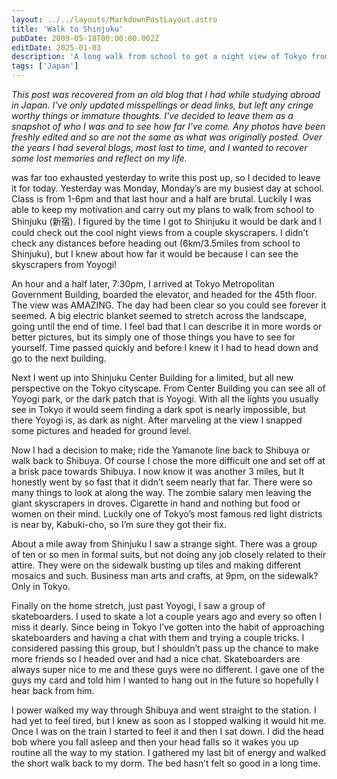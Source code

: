 ```yaml
---
layout: ../../layouts/MarkdownPostLayout.astro
title: 'Walk to Shinjuku'
pubDate: 2009-05-18T00:00:00.002Z
editDate: 2025-01-03
description: 'A long walk from school to get a night view of Tokyo from the Tokyo Metropolitan Government Building'
tags: ['Japan']
---
```



_This post was recovered from an old blog that I had while studying abroad in Japan. I've only updated misspellings or dead links, but left any cringe worthy things or immature thoughts. I've decided to leave them as a snapshot of who I was and to see how far I've come. Any photos have been freshly edited and so are not the same as what was originally posted. Over the years I had several blogs, most lost to time, and I wanted to recover some lost memories and reflect on my life._

<DropCap letter='I' />
was far too exhausted yesterday to write this post up, so I decided to leave it for today. Yesterday
was Monday, Monday’s are my busiest day at school. Class is from 1-6pm and that last hour and a half
are brutal. Luckily I was able to keep my motivation and carry out my plans to walk from school to Shinjuku
(新宿). I figured by the time I got to Shinjuku it would be dark and I could check out the cool night
views from a couple skyscrapers. I didn’t check any distances before heading out (6km/3.5miles from school
to Shinjuku), but I knew about how far it would be because I can see the skyscrapers from Yoyogi!

An hour and a half later, 7:30pm, I arrived at Tokyo Metropolitan Government Building, boarded the elevator, and headed for the 45th floor. The view was AMAZING. The day had been clear so you could see forever it seemed. A big electric blanket seemed to stretch across the landscape, going until the end of time. I feel bad that I can describe it in more words or better pictures, but its simply one of those things you have to see for yourself. Time passed quickly and before I knew it I had to head down and go to the next building.

Next I went up into Shinjuku Center Building for a limited, but all new perspective on the Tokyo cityscape. From Center Building you can see all of Yoyogi park, or the dark patch that is Yoyogi. With all the lights you usually see in Tokyo it would seem finding a dark spot is nearly impossible, but there Yoyogi is, as dark as night. After marveling at the view I snapped some pictures and headed for ground level.

Now I had a decision to make; ride the Yamanote line back to Shibuya or walk back to Shibuya. Of course I chose the more difficult one and set off at a brisk pace towards Shibuya. I now know it was another 3 miles, but It honestly went by so fast that it didn’t seem nearly that far. There were so many things to look at along the way. The zombie salary men leaving the giant skyscrapers in droves. Cigarette in hand and nothing but food or women on their mind. Luckily one of Tokyo’s most famous red light districts is near by, Kabuki-cho, so I’m sure they got their fix.

About a mile away from Shinjuku I saw a strange sight. There was a group of ten or so men in formal suits, but not doing any job closely related to their attire. They were on the sidewalk busting up tiles and making different mosaics and such. Business man arts and crafts, at 9pm, on the sidewalk? Only in Tokyo.

Finally on the home stretch, just past Yoyogi, I saw a group of skateboarders. I used to skate a lot a couple years ago and every so often I miss it dearly. Since being in Tokyo I’ve gotten into the habit of approaching skateboarders and having a chat with them and trying a couple tricks. I considered passing this group, but I shouldn’t pass up the chance to make more friends so I headed over and had a nice chat. Skateboarders are always super nice to me and these guys were no different. I gave one of the guys my card and told him I wanted to hang out in the future so hopefully I hear back from him.

I power walked my way through Shibuya and went straight to the station. I had yet to feel tired, but I knew as soon as I stopped walking it would hit me. Once I was on the train I started to feel it and then I sat down. I did the head bob where you fall asleep and then your head falls so it wakes you up routine all the way to my station. I gathered my last bit of energy and walked the short walk back to my dorm. The bed hasn’t felt so good in a long time.

